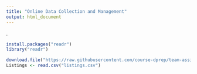 ---
title: "Online Data Collection and Management"
output: html_document
---

.
```{r}
install.packages("readr")
library("readr")

download.file("https://raw.githubusercontent.com/course-dprep/team-assignment-team3/R/listings.csv", destfile = "listings.csv")
Listings <- read.csv("listings.csv")

```

